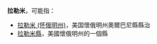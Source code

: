 '''拉勒米'''，可能指：

*[[拉勒米_(怀俄明州)|拉勒米 (怀俄明州)]]，美国懷俄明州奧爾巴尼縣縣治
*[[拉勒米縣|拉勒米縣]]，美國懷俄明州的一個縣

{{Disambig|Cat=三字消歧义}}